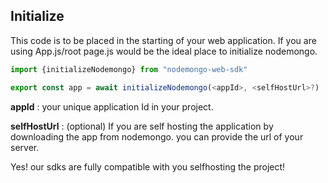 
## Initialize

This code is to be placed in the starting of your web application.
If you are using App.js/root page.js would be the ideal place to initialize nodemongo.
```javascript
import {initializeNodemongo} from "nodemongo-web-sdk"

export const app = await initializeNodemongo(<appId>, <selfHostUrl>?)


```
**appId** : your unique application Id in your project. 

**selfHostUrl** : (optional) If you are self hosting the application by downloading the app from nodemongo. you can provide the url of your server.

Yes! our sdks are fully compatible with you selfhosting the project!